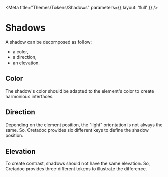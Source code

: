 
<Meta title="Themes/Tokens/Shadows" parameters={{ layout: 'full' }} />

# Shadows

A shadow can be decomposed as follow:

- a color,
- a direction,
- an elevation.

## Color

The shadow's color should be adapted to the element's color to create harmonious interfaces.

<Story name="Color">
  <PreviewList>
    <Shadow token="shadow.critical.bottom.left.raised" />
    <Shadow token="shadow.info.bottom.left.raised" />
    <Shadow token="shadow.inverted.bottom.left.raised" />
    <Shadow token="shadow.muted.bottom.left.raised" />
    <Shadow token="shadow.regular.bottom.left.raised" />
    <Shadow token="shadow.success.bottom.left.raised" />
    <Shadow token="shadow.warning.bottom.left.raised" />
  </PreviewList>
</Story>

## Direction

Depending on the element position, the "light" orientation is not always the same. So, Cretadoc provides six different keys to define the shadow position.

<Story name="Direction">
  <PreviewList>
    <Shadow token="shadow.regular.top.left.raised" />
    <Shadow token="shadow.regular.top.center.raised" />
    <Shadow token="shadow.regular.top.right.raised" />
    <Shadow token="shadow.regular.bottom.left.raised" />
    <Shadow token="shadow.regular.bottom.center.raised" />
    <Shadow token="shadow.regular.bottom.right.raised" />
  </PreviewList>
</Story>

## Elevation

To create contrast, shadows should not have the same elevation. So, Cretadoc provides three different tokens to illustrate the difference.

<Story name="Elevation">
  <PreviewList>
    <Shadow token="shadow.regular.bottom.left.raised" />
    <Shadow token="shadow.regular.bottom.left.elevated" />
    <Shadow token="shadow.regular.bottom.left.floating" />
  </PreviewList>
</Story>
